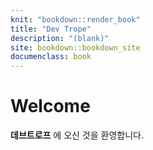 ```yaml
---
knit: "bookdown::render_book"
title: "Dev Trope"
description: "(blank)"
site: bookdown::bookdown_site
documenclass: book
---
```


# Welcome {#welcome}

__데브트로프__ 에 오신 것을 환영합니다.